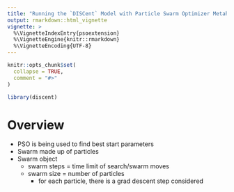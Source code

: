 ```yaml
---
title: "Running the `DISCent` Model with Particle Swarm Optimizer Metaheuristic Search"
output: rmarkdown::html_vignette
vignette: >
  %\VignetteIndexEntry{psoextension}
  %\VignetteEngine{knitr::rmarkdown}
  %\VignetteEncoding{UTF-8}
---
```


```r
knitr::opts_chunk$set(
  collapse = TRUE,
  comment = "#>"
)
```

```r
library(discent)
```


# Overview
- PSO is being used to find best start parameters 
- Swarm made up of particles 
- Swarm object 
  - swarm steps = time limit of search/swarm moves
  - swarm size = number of particles 
      - for each particle, there is a grad descent step considered
